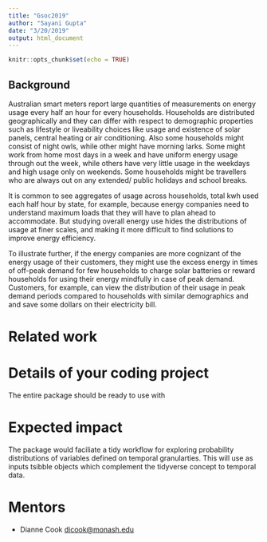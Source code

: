 ```yaml
---
title: "Gsoc2019"
author: "Sayani Gupta"
date: "3/20/2019"
output: html_document
---
```


  ```r
knitr::opts_chunk$set(echo = TRUE)
```

## Background

Australian smart meters report large quantities of measurements on energy usage every half an hour for every households. Households are distributed geographically and they can differ with respect to demographic properties such as lifestyle or liveability choices like usage and existence of solar panels, central heating or air conditioning. Also some households might consist of night owls, while other might have morning larks. Some might work from home most days in a week and have uniform energy usage through out the week, while others have very little usage in the weekdays and high usage only on weekends. Some households might be travellers who are always out on any extended/ public holidays and school breaks.


It is common to see aggregates of usage across households, total kwh used each half hour by state, for example, because energy companies need to understand maximum loads that they will have to plan ahead to accommodate. But studying overall energy use hides the distributions of usage at finer scales, and making it more difficult to find solutions to improve energy efficiency.

To illustrate further, if the energy companies are more cognizant of the energy usage of their customers, they might use the excess energy in times of off-peak demand for few households to charge solar batteries or reward households for using their energy mindfully in case of peak demand. Customers, for example, can view the distribution of their usage in peak demand periods compared to households with similar demographics and and save some dollars on their electricity bill. 


# Related work




# Details of your coding project

The entire package should be ready to use with 


# Expected impact

The package would faciliate a tidy workflow for exploring probability distributions of variables defined on temporal granularties. This will use as inputs tsibble objects which complement the tidyverse concept to temporal data.

# Mentors

- Dianne Cook <dicook@monash.edu> 
  
  
  
  
  
  